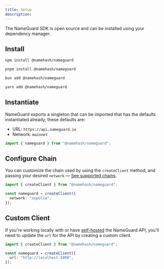 ```yaml
---
title: Setup
description:
---
```


The NameGuard SDK is open source and can be installed using your dependency manager.

## Install

<CodeGroup>

```bash npm
npm install @namehash/nameguard
```

```bash pnpm
pnpm install @namehash/nameguard
```

```bash Bun
bun add @namehash/nameguard
```

```bash yarn
yarn add @namehash/nameguard
```

</CodeGroup>

## Instantiate

NameGuard exports a singleton that can be imported that has the defaults instantiated already, these defaults are:

- URL: `https://api.nameguard.io`
- Network: `mainnet`

```ts
import { nameguard } from "@namehash/nameguard";
```

## Configure Chain

You can customize the chain used by using the `createClient` method, and passing your desired `network` &mdash; [See supported chains](/chains).

```ts
import { createClient } from "@namehash/nameguard";

const nameguard = createClient({
  network: "sepolia",
});
```

## Custom Client

If you're working locally with or have [self-hosted](/self-hosting) the NameGuard API, you'll need to update the `url` for the API by creating a custom client.

```ts
import { createClient } from "@namehash/nameguard";

const nameguard = createClient({
  url: "http://localhost:5000",
});
```
